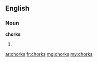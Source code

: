 ==English==

===Noun===
'''chorks'''

# {{plural of|chork}}

[[ar:chorks]]
[[fr:chorks]]
[[mg:chorks]]
[[my:chorks]]
